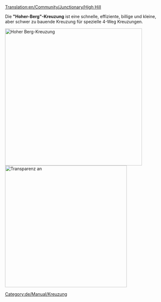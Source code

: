 [[Translation:en/Community/Junctionary/High Hill]]

{{de/Community/Junctionary/Kreuzungsmenü}}

Die '''"Hoher-Berg"-Kreuzung''' ist eine schnelle, effiziente, billige und kleine, aber schwer zu bauende Kreuzung für spezielle 4-Weg Kreuzungen.

[[File:en/Community/Junctionary/HighHill.png|none|thumb|450px|Hoher Berg-Kreuzung]]
[[File:en/Community/Junctionary/HighHillX.png|none|thumb|400px|Transparenz an]]
{{de/Community/Junctionary/Kreuzungskriterien|Teuer|3|1|1|1|1|0|1|1|0|0|1|||
*Viele Züge gleichzeitig
*Spezielle Richtungen
*Klein (10x12) 
*Vier Etagen (sechs Tunnel auf drei Etagen und zwei Brücken auf der obersten Etage)
*Keine bzw. kaum scharfe Kurven (siehe verbesserte Version für Hochgeschwindigkeit)
*Keine Staus möglich
*Keine Ein- und Ausfahrten
*Einfache und doppelte Spuren möglich. Deswegen wurden keine Ein- und Ausfahrten benutzt.
}}

[[Category:de/Manual/Kreuzung]]
